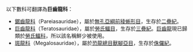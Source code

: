 以下數科可翻譯為'''巨齒龍科'''：
*[[鋸齒龍科|鋸齒龍科]]（Pareiasauridae），屬於[[無孔亞綱|無孔亞綱]][[前稜蜥形目|前稜蜥形目]]，生存於[[二疊紀|二疊紀]]。
*[[巨齒龍科|巨齒龍科]]（Teratosauridae），屬於[[勞氏鱷目|勞氏鱷目]]，生存於[[三疊紀|三疊紀]]。[[巨齒龍|巨齒龍]]現已歸類於[[勞氏鱷科|勞氏鱷科]]，所以該名稱鮮少被使用。
*[[斑龍科|斑龍科]]（Megalosauridae），屬於[[恐龍總目|恐龍總目]][[獸腳亞目|獸腳亞目]]，生存於[[侏儸紀|侏儸紀]]。

{{消歧義|cat=四字物種消歧義}}